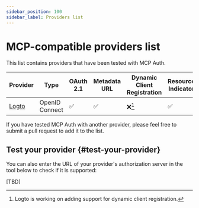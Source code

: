 ```yaml
---
sidebar_position: 100
sidebar_label: Providers list
---
```


# MCP-compatible providers list

This list contains providers that have been tested with MCP Auth.

| Provider                   | Type           | OAuth 2.1 | Metadata URL | Dynamic Client Registration | Resource Indicator |
| -------------------------- | -------------- | --------- | ------------ | --------------------------- | ------------------ |
| [Logto](https://logto.io/) | OpenID Connect | ✅        | ✅           | ❌[^1]                      | ✅                 |

If you have tested MCP Auth with another provider, please feel free to submit a pull request to add it to the list.

[^1]: Logto is working on adding support for dynamic client registration.

## Test your provider {#test-your-provider}

You can also enter the URL of your provider's authorization server in the tool below to check if it is supported:

[TBD]
